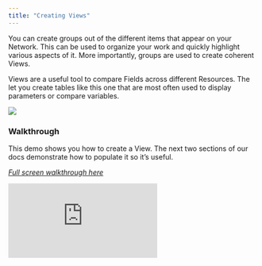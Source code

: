 ```yaml
---
title: "Creating Views"
---
```

You can create groups out of the different items that appear on your Network. This can be used to organize your work and quickly highlight various aspects of it. More importantly, groups are used to create coherent Views.

Views are a useful tool to compare Fields across different Resources. The let you create tables like this one that are most often used to display parameters or compare variables. 

<Frame caption="This View compares three Instances">
  <img src="https://d27n7fycrsusaz.cloudfront.net/example+view.PNG" />
</Frame>

### Walkthrough

This demo shows you how to create a View. The next two sections of our docs demonstrate how to populate it so it’s useful.

*[Full screen walkthrough here](https://app.supademo.com/demo/OUyxgRJFCPY6bzYRM7UI7)*

<iframe src="https://app.supademo.com/embed/OUyxgRJFCPY6bzYRM7UI7" frameborder="0" webkitallowfullscreen="true" mozallowfullscreen="true" allowfullscreen style={{"width":"719px","height":"500px","border":"none"}}></iframe>
